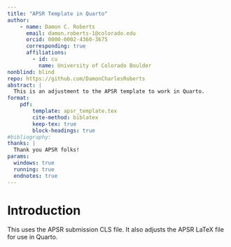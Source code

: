 ---
title: "APSR Template in Quarto"
author: 
    - name: Damon C. Roberts
      email: damon.roberts-1@colorado.edu
      orcid: 0000-0002-4360-3675
      corresponding: true
      affiliations:
        - id: cu
          name: University of Colorado Boulder
nonblind: blind
repo: https://github.com/DamonCharlesRoberts
abstract: |
  This is an adjustment to the APSR template to work in Quarto.
format: 
    pdf:
        template: apsr_template.tex
        cite-method: biblatex
        keep-tex: true
        block-headings: true
#bibliography:
thanks: |
  Thank you APSR folks!
params:
  windows: true
  running: true
  endnotes: true
---

# Introduction

This uses the APSR submission CLS file. It also adjusts the APSR LaTeX file for use in Quarto.
